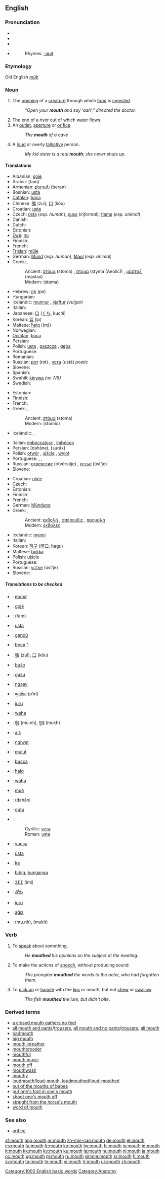 {{wikipedia|Mouth}}
==English==

{{rank|boys|joy|green|681|mouth|generally|ago|easily}}

===Pronunciation===
* {{enPR|mouth}}
* {{IPA|/maʊθ/}}
* {{SAMPA|/maUT/}}
* {{audio|en-us-mouth.ogg|Audio (US)}}
*: Rhymes: [[Rhymes:English:-aʊð|-aʊð]]

===Etymology===
Old English ''[[mūþ]]''

===Noun===
{{en-noun}}

# {{anatomy}} The [[opening]] of a [[creature]] through which [[food]] is [[ingest]]ed.
#: ''"Open your '''mouth''' and say 'aah'," directed the doctor.''
# The end of a river out of which water flows.
# An [[outlet]], [[aperture]] or [[orifice]].
#: ''The '''mouth''' of a cave''
# {{slang}} A [[loud]] or overly [[talkative]] person.
#: ''My kid sister is a real '''mouth'''; she never shuts up.''

====Translations====
{{trans-top|the opening of an animal through which food is ingested}}
* Albanian: [[gojë]] {{f}}
* Arabic: {{Arab|[[فم]]}} (fam) {{m}}
* Armenian: [[բերան]] (beran)
* Bosnian: [[usta]] {{n}} {{pluralonly}}
* [[Catalan]]: [[boca]] {{f}}
* Chinese: [[嘴]] (zuǐ), [[口]] (kǒu)
* Croatian: [[usta]] {{n}} {{pluralonly}}
* Czech: [[ústa]] {{n|p}} (''esp. human''), [[pusa]] {{f}} (''informal''), [[tlama]] {{f}} (''esp. animal'')
* Danish: {{t+|da|mund|c}}
* Dutch: {{t+|nl|mond|m}}
* Estonian: {{t+|et|suu}}
* [[Ewe]]: [[nu]] {{n}}
* Finnish: {{t+|fi|suu}}
* French: {{t+|fr|bouche|f}}
* [[Frisian]]: [[mûle]]
* German: [[Mund]] {{m}} (''esp. human''), [[Maul]] {{n}} (''esp. animal'')
* Greek: ,
*: Ancient: [[στόμα]] (stoma) {{n}}, [[στύμα]] (styma (Aeolic)) {{n}}, [[μάσταξ]] (mastax) {{m}}
*: Modern: {{t+|el|στόμα|n|sc=Grek}} (stoma)
{{trans-mid}}
* Hebrew: [[פה|פֶּה]] (pe) {{m}}
* Hungarian: {{t+|hu|száj}}
* Icelandic: [[munnur]] {{m}}, [[kjaftur]] ''(vulgar)'' {{m}}
* Italian: {{t+|it|bocca|f}}
* Japanese: [[口]] ([[くち]], kuchi)
* Korean: [[입]] (ip)
* Maltese: [[ħalq]] ((m))
* Norwegian: {{t+|no|munn|m}}
* [[Occitan]]: [[boca]] {{f}}
* Persian: {{t-|fa|دهان|tr=dahân|sc=fa-Arab|xs=Persian}}
* Polish: [[usta]] {{n|p}}, [[paszcza]] {{f}}, [[gęba]] {{f}}
* Portuguese: {{t+|pt|boca|f}}
* Romanian: {{t+|ro|gură|f}}
* Russian: [[рот]] (rot) {{m}}, [[уста]] (ustá) {{p}} ''poetic''
* Slovene: {{t+|sl|usta|n|p}}
* Spanish: {{t+|es|boca|f}}
* Swahili: [[kinywa]] ''(nc 7/8)''
* Swedish: {{t+|sv|mun|m}}
{{trans-bottom}}

{{trans-top|an outlet, aperture or orifice}}
* Estonian: {{t+|et|suu}}
* Finnish: {{t+|fi|suu}}
* French: {{t+|fr|embouchure|f}}
* Greek: ,
*: Ancient: [[στόμα]] (stoma) {{n}}
*: Modern: {{t+|el|στόμιο|n|sc=Grek}} (stomio)
* Icelandic: {{t+|is|munnur|m}}, {{t+|is|op|n}}
{{trans-mid}}
* Italian: [[imboccatùra]] {{f}}, [[imbócco]] {{m}}
* Persian: {{fa-Arab|[[دهانه]]}} (dahâne), {{fa-Arab|[[سوراخ]]}} (surâx)
* Polish: [[otwór]] {{m}}, [[ujście]] {{n}}, [[wylot]] {{m}}
* Portuguese: {{t+|pt|boca}}, {{t+|pt|entrada}}, {{t+|pt|orifício|f}}
* Russian: [[отверстие]] (otvérstije) {{n}}, [[устье]] (úst’je) {{n}}
* Slovene: {{t+|sl|ustje|n}}
{{trans-bottom}}

{{trans-top|the end of a river out of which water flows}}
* Croatian: [[ušće]] {{n}}
* Czech: {{t-|cs|ústí|n}}
* Estonian: {{t+|et|suu}}
* Finnish: {{t+|fi|suu}}
* French: {{t+|fr|embouchure|f}}
* German: [[Mündung]] {{f}}
* Greek: ,
*: Ancient: [[εκβολή]] {{f}}, [[απέρευξις]] {{f}}, [[προμολή]] {{f}}
*: Modern: [[εκβολές]] {{f|p}}
{{trans-mid}}
* Icelandic: [[mynni]] {{n}}
* Italian: {{t+|it|foce|f}}
* Korean: [[하구]] (河口, hagu)
* Maltese: [[bokka]] {{f}}
* Polish: [[ujście]] {{n}}
* Portuguese: {{t+|pt|foz|f}}
* Russian: [[устье]] (úst’je) {{n}}
* Slovene: {{t+|sl|ustje|n}}
{{trans-bottom}}

=====Translations to be checked=====
{{checktrans}}
{{trans-top|Translations to be checked}}
* {{ttbc|Afrikaans}}: [[mond]]
* {{ttbc|Albanian}}: [[gojë]] {{f}}
* {{ttbc|Arabic}}: {{Arab|[[فم]]}} (fam)
* {{ttbc|Bosnian}}: [[usta#Bosnian|usta]] {{n|p}}
* {{ttbc|Breton}}: [[genoù]] {{m}}
* {{ttbc|Catalan}}: [[boca]] {{f}} [[:ca:boca|^]]
* {{ttbc|Chinese}}: [[嘴]] (zuǐ), [[口]] (kǒu)
* {{ttbc|Esperanto}}: [[buŝo]]
* {{ttbc|Fijian}}: [[gusu]]
* {{ttbc|Gamilaraay}}: [[ngaay]]
* {{ttbc|Georgian}}: [[ფირი]] (p‘iri)
* {{ttbc|Guaraní}}: [[juru]]
* {{ttbc|Hawaiian}}: [[waha]]
* {{ttbc|Hindi}}: [[मुंह]] (mu.nh), [[मुख]] (mukh)
* {{ttbc|Hittite}}: [[aiš]] {{n}}
* {{ttbc|Ilocano}}: [[ngiwat]]
* {{ttbc|Indonesian}}: [[mulut]]
* {{ttbc|Interlingua}}: [[bucca]]
{{trans-mid}}
* {{ttbc|Maltese}}: [[ħalq]]
* {{ttbc|Maori}}: [[waha]]
* {{ttbc|Old English}}: [[muð]] {{m}}
* {{ttbc|Persian}}: {{fa-Arab|[[دهان]]}} (dahân)
* {{ttbc|Samoan}}: [[gutu]]
* {{ttbc|Serbian}}:
*: Cyrillic: [[уста#Serbian|уста]] {{n|p}}
*: Roman: [[usta#Serbian|usta]] {{n|p}}
* {{ttbc|Sicilian}}: [[vucca]] {{f}}
* {{ttbc|Slovak}}: [[ústa]] {{p}}
* {{ttbc|Sumerian}}: [[ka#Sumerian|ka]]
* {{ttbc|Tagalog}}: [[bibig]], [[bunganga]]
* {{ttbc|Tamazight}}: [[ⵉⵎⵉ]] (imi) {{m}}
* {{ttbc|Telugu}}: [[నోరు]]
* {{ttbc|Tupinambá}}: [[îuru]]
* {{ttbc|Turkish}}: [[ağız]]
* {{ttbc|Urdu}}: {{ur-Arab|[[منہ]]}} (mu.nh), {{ur-Arab|[[مکھ]]}} (mukh)
{{trans-bottom}}

===Verb===
{{en-verb}}

# {{transitive}} To [[speak]] about something.
#: ''He '''mouthed''' his opinions on the subject at the meeting.''
# {{transitive}} To make the actions of [[speech]], without producing sound.
#: ''The prompter '''mouthed''' the words to the actor, who had forgotten them.''
# {{transitive}} To [[pick up]] or [[handle]] with the [[lips]] or mouth, but not [[chew]] or [[swallow]].
#: ''The fish '''mouthed''' the lure, but didn't bite.''

===Derived terms===
* [[a closed mouth gathers no feet]]
* [[all mouth and pants]]/[[all mouth and trousers|trousers]], [[all mouth and no pants]]/[[all mouth and no trousers|trousers]], [[all mouth]]
* [[badmouth]]
* [[big mouth]]
* [[mouth-breather]]
* [[mouthbrooder]]
* [[mouthful]]
* [[mouth music]]
* [[mouth off]]
* [[mouthwash]]
* [[mouthy]]
* [[loudmouth]]/[[loud-mouth]], [[loudmouthed]]/[[loud-mouthed]]
* [[out of the mouths of babes]]
* [[put one's foot in one's mouth]]
* [[shoot one's mouth off]]
* [[straight from the horse's mouth]]
* [[word of mouth]]

===See also===
* [[orifice]]

[[Category:1000 English basic words]]
[[Category:Anatomy]]

[[af:mouth]]
[[ang:mouth]]
[[ar:mouth]]
[[zh-min-nan:mouth]]
[[de:mouth]]
[[el:mouth]]
[[es:mouth]]
[[fa:mouth]]
[[fr:mouth]]
[[ko:mouth]]
[[hy:mouth]]
[[hi:mouth]]
[[io:mouth]]
[[id:mouth]]
[[it:mouth]]
[[kk:mouth]]
[[ky:mouth]]
[[ku:mouth]]
[[la:mouth]]
[[hu:mouth]]
[[nl:mouth]]
[[ja:mouth]]
[[oc:mouth]]
[[ug:mouth]]
[[pl:mouth]]
[[ru:mouth]]
[[simple:mouth]]
[[sr:mouth]]
[[fi:mouth]]
[[sv:mouth]]
[[ta:mouth]]
[[te:mouth]]
[[vi:mouth]]
[[tr:mouth]]
[[uk:mouth]]
[[zh:mouth]]